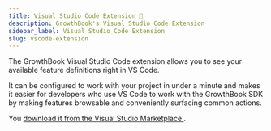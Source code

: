 ```yaml
---
title: Visual Studio Code Extension 🚧
description: GrowthBook's Visual Studio Code Extension
sidebar_label: Visual Studio Code Extension
slug: vscode-extension
---
```



The GrowthBook Visual Studio Code extension allows you to see your available feature definitions right in VS Code.

It can be configured to work with your project in under a minute and makes it easier for developers who use VS Code to work with the GrowthBook SDK by making features browsable and conveniently surfacing common actions.

You [download it from the Visual Studio Marketplace <ExternalLink />](https://marketplace.visualstudio.com/items?itemName=GrowthBook.growthbook).
